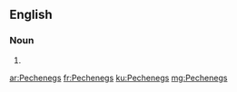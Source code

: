 ==English==

===Noun===
{{head|en|noun plural form}}

# {{plural of|Pecheneg|lang=en}}

[[ar:Pechenegs]]
[[fr:Pechenegs]]
[[ku:Pechenegs]]
[[mg:Pechenegs]]